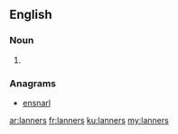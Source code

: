 ==English==

===Noun===
{{head|en|plural}}

# {{plural of|lanner|lang=en|nocat=1}}

===Anagrams===
* [[ensnarl#English|ensnarl]]

[[ar:lanners]]
[[fr:lanners]]
[[ku:lanners]]
[[my:lanners]]